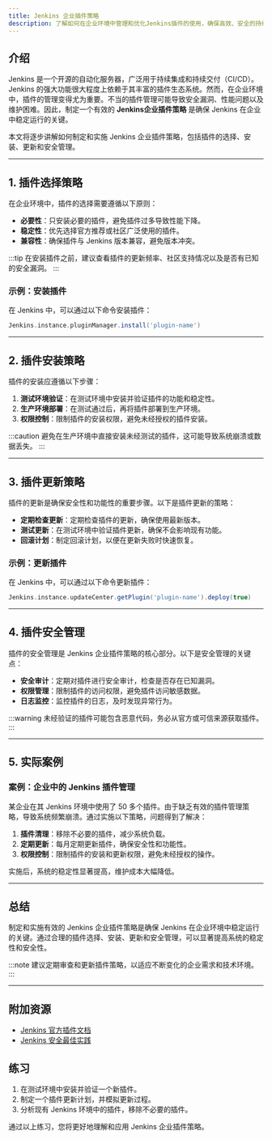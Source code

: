```yaml
---
title: Jenkins 企业插件策略
description: 了解如何在企业环境中管理和优化Jenkins插件的使用，确保高效、安全的持续集成和交付流程。
---
```


## 介绍

Jenkins 是一个开源的自动化服务器，广泛用于持续集成和持续交付（CI/CD）。Jenkins 的强大功能很大程度上依赖于其丰富的插件生态系统。然而，在企业环境中，插件的管理变得尤为重要。不当的插件管理可能导致安全漏洞、性能问题以及维护困难。因此，制定一个有效的 **Jenkins企业插件策略** 是确保 Jenkins 在企业中稳定运行的关键。

本文将逐步讲解如何制定和实施 Jenkins 企业插件策略，包括插件的选择、安装、更新和安全管理。

---

## 1. 插件选择策略

在企业环境中，插件的选择需要遵循以下原则：

- **必要性**：只安装必要的插件，避免插件过多导致性能下降。
- **稳定性**：优先选择官方推荐或社区广泛使用的插件。
- **兼容性**：确保插件与 Jenkins 版本兼容，避免版本冲突。

:::tip
在安装插件之前，建议查看插件的更新频率、社区支持情况以及是否有已知的安全漏洞。
:::

### 示例：安装插件

在 Jenkins 中，可以通过以下命令安装插件：

```groovy
Jenkins.instance.pluginManager.install('plugin-name')
```

---

## 2. 插件安装策略

插件的安装应遵循以下步骤：

1. **测试环境验证**：在测试环境中安装并验证插件的功能和稳定性。
2. **生产环境部署**：在测试通过后，再将插件部署到生产环境。
3. **权限控制**：限制插件的安装权限，避免未经授权的插件安装。

:::caution
避免在生产环境中直接安装未经测试的插件，这可能导致系统崩溃或数据丢失。
:::

---

## 3. 插件更新策略

插件的更新是确保安全性和功能性的重要步骤。以下是插件更新的策略：

- **定期检查更新**：定期检查插件的更新，确保使用最新版本。
- **测试更新**：在测试环境中验证插件更新，确保不会影响现有功能。
- **回滚计划**：制定回滚计划，以便在更新失败时快速恢复。

### 示例：更新插件

在 Jenkins 中，可以通过以下命令更新插件：

```groovy
Jenkins.instance.updateCenter.getPlugin('plugin-name').deploy(true)
```

---

## 4. 插件安全管理

插件的安全管理是 Jenkins 企业插件策略的核心部分。以下是安全管理的关键点：

- **安全审计**：定期对插件进行安全审计，检查是否存在已知漏洞。
- **权限管理**：限制插件的访问权限，避免插件访问敏感数据。
- **日志监控**：监控插件的日志，及时发现异常行为。

:::warning
未经验证的插件可能包含恶意代码，务必从官方或可信来源获取插件。
:::

---

## 5. 实际案例

### 案例：企业中的 Jenkins 插件管理

某企业在其 Jenkins 环境中使用了 50 多个插件。由于缺乏有效的插件管理策略，导致系统频繁崩溃。通过实施以下策略，问题得到了解决：

1. **插件清理**：移除不必要的插件，减少系统负载。
2. **定期更新**：每月定期更新插件，确保安全性和功能性。
3. **权限控制**：限制插件的安装和更新权限，避免未经授权的操作。

实施后，系统的稳定性显著提高，维护成本大幅降低。

---

## 总结

制定和实施有效的 Jenkins 企业插件策略是确保 Jenkins 在企业环境中稳定运行的关键。通过合理的插件选择、安装、更新和安全管理，可以显著提高系统的稳定性和安全性。

:::note
建议定期审查和更新插件策略，以适应不断变化的企业需求和技术环境。
:::

---

## 附加资源

- [Jenkins 官方插件文档](https://plugins.jenkins.io/)
- [Jenkins 安全最佳实践](https://www.jenkins.io/doc/book/security/)

## 练习

1. 在测试环境中安装并验证一个新插件。
2. 制定一个插件更新计划，并模拟更新过程。
3. 分析现有 Jenkins 环境中的插件，移除不必要的插件。

通过以上练习，您将更好地理解和应用 Jenkins 企业插件策略。